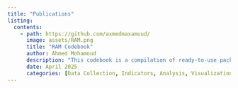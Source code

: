 ```yaml
---
title: "Publications"
listing:
  contents: 
    - path: https://github.com/axmedmaxamuud/
      image: assets/RAM.png
      title: "RAM Codebook"
      author: Ahmed Mohamoud
      description: "This codebook is a compilation of ready-to-use packages and scripts designed to support a range of tasks, including the development and testing of data collection tools, data cleaning and processing, calculation of corporate indicators, and data analysis. It also includes WFP-branded visualizations and tools to effectively communicate results through reports and dashboards."
      date: April 2025
      categories: [Data Collection, Indicators, Analysis, Visualizations, Reporting]
---
```


